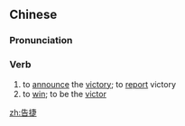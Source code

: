 ==Chinese==
{{zh-forms}}

===Pronunciation===
{{zh-pron
|m=gàojié
|cat=v
}}

===Verb===
{{zh-verb}}

# to [[announce]] the [[victory]]; to [[report]] victory
# to [[win]]; to be the [[victor]]

[[zh:告捷]]